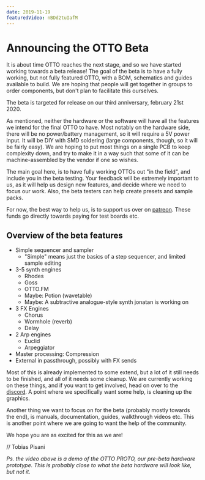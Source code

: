 ```yaml
---
date: 2019-11-19
featuredVideo: nBDd2tuIafM
---
```


# Announcing the OTTO Beta

It is about time OTTO reaches the next stage, and so we have started working towards a beta release! The goal of the beta is to have a fully working, but not fully featured OTTO, with a BOM, schematics and guides available to build. We are hoping that people will get together in groups to order components, but don't plan to facilitate this ourselves.

The beta is targeted for release on our third anniversary, february 21st 2020.

As mentioned, neither the hardware or the software will have all the features we intend for the final OTTO to have. Most notably on the hardware side, there will be no power/battery management, so it will require a 5V power input. It will be DIY with SMD soldering (large components, though, so it will be fairly easy). We are hoping to put most things on a single PCB to keep complexity down, and try to make it in a way such that some of it can be machine-assembled by the vendor if one so wishes.

The main goal here, is to have fully working OTTOs out "in the field", and include you in the beta testing. Your feedback will be extremely important to us, as it will help us design new features, and decide where we need to focus our work. Also, the beta testers can help create presets and sample packs.

For now, the best way to help us, is to support us over on [patreon](/patreon). These funds go directly towards paying for test boards etc.

## Overview of the beta features

- Simple sequencer and sampler
  - "Simple" means just the basics of a step sequencer, and limited sample editing
- 3-5 synth engines
  - Rhodes
  - Goss
  - OTTO.FM
  - Maybe: Potion (wavetable)
  - Maybe: A subtractive analogue-style synth jonatan is working on
- 3 FX Engines
  - Chorus
  - Wormhole (reverb)
  - Delay
- 2 Arp engines
  - Euclid
  - Arpeggiator
- Master processing: Compression
- External in passthrough, possibly with FX sends

Most of this is already implemented to some extend, but a lot of it still needs to be finished, and all of it needs some cleanup. We are currently working on these things, and if you want to get involved, head on over to the [discord](/discord). A point where we specifically want some help, is cleaning up the graphics.

Another thing we want to focus on for the beta (probably mostly towards the end), is manuals, documentation, guides, walkthrough videos etc. This is another point where we are going to want the help of the community.

We hope you are as excited for this as we are!

// Tobias Pisani

_Ps. the video above is a demo of the OTTO PROTO, our pre-beta hardware prototype. This is probably close to what the beta hardware will look like, but not it._
